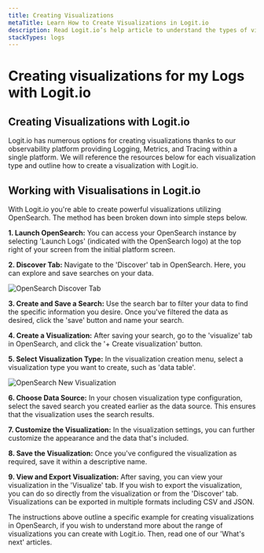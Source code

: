 ```yaml
---
title: Creating Visualizations
metaTitle: Learn How to Create Visualizations in Logit.io
description: Read Logit.io’s help article to understand the types of visualization options available for Logs when using Logit.io.
stackTypes: logs
---
```


# Creating visualizations for my Logs with Logit.io

## Creating Visualizations with Logit.io

Logit.io has numerous options for creating visualizations thanks to our 
observability platform providing Logging, Metrics, and Tracing within a 
single platform. We will reference the resources below for each 
visualization type and outline how to create a visualization with Logit.io.

## Working with Visualisations in Logit.io

With Logit.io you're able to create powerful visualizations utilizing OpenSearch. 
The method has been broken down into simple steps below.

**1. Launch OpenSearch:** You can access your OpenSearch instance by 
selecting 'Launch Logs' (indicated with the OpenSearch logo) at the 
top right of your screen from the initial platform screen.

**2. Discover Tab:** Navigate to the 'Discover' tab in OpenSearch. 
Here, you can explore and save searches on your data.

![OpenSearch Discover Tab](@/images/help/log-management/visualizers/opensearch-discover-tab.png)

**3. Create and Save a Search:** Use the search bar to filter your 
data to find the specific information you desire. Once you've filtered 
the data as desired, click the 'save' button and name your search.

**4. Create a Visualization:** After saving your search, go to the 
'visualize' tab in OpenSearch, and click the '+ Create visualization' button.

**5. Select Visualization Type:** In the visualization creation menu, 
select a visualization type you want to create, such as 'data table'.

![OpenSearch New Visualization](@/images/help/log-management/visualizers/opensearch-new-visualization.png)

**6. Choose Data Source:** In your chosen visualization type configuration, 
select the saved search you created earlier as the data source. 
This ensures that the visualization uses the search results.

**7. Customize the Visualization:** In the visualization settings, you 
can further customize the appearance and the data that's included.

**8. Save the Visualization:** Once you've configured the visualization 
as required, save it within a descriptive name.

**9. View and Export Visualization:** After saving, you can view your 
visualization in the 'Visualize' tab. If you wish to export the visualization, 
you can do so directly from the visualization or from the 'Discover' tab. 
Visualizations can be exported in multiple formats including CSV and JSON.

The instructions above outline a specific example for creating visualizations in 
OpenSearch, if you wish to understand more about the range of visualizations 
you can create with Logit.io. Then, read one of our 'What's next' articles.
